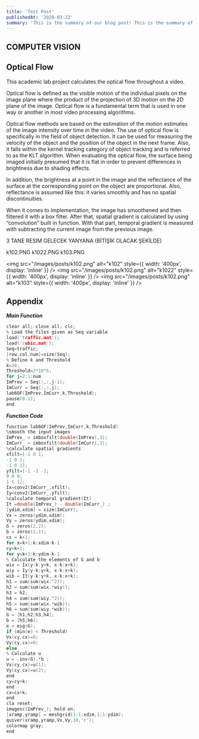 ```yaml
---
title: 'Test Post'
publishedAt: '2020-03-22'
summary: 'This is the summary of our blog post! This is the summary of our blog post! This is the summary of our blog post!'
---
```


## COMPUTER VISION

## **Optical Flow**

This academic lab project calculates the optical flow throughout a video.

Optical flow is defined as the visible motion of the individual pixels on the image plane where the product of the projection of 3D motion on the 2D plane of the image. Optical flow is a fundamental term that is used in one way or another in most video processing algorithms.

Optical flow methods are based on the estimation of the motion estimates of the image intensity over time in the video. The use of optical flow is specifically in the field of object detection. It can be used for measuring the velocity of the object and the position of the object in the next frame. Also, it falls within the kernel tracking category of object tracking and is referred to as the KLT algorithm. When evaluating the optical flow, the surface being imaged initially presumed that it is flat in order to prevent differences in brightness due to shading effects.

In addition, the brightness at a point in the image and the reflectance of the surface at the corresponding point on the object are proportional. Also, reflectance is assumed like this: it varies smoothly and has no spatial discontinuities.

When it comes to implementation, the image has smoothened and then filtered it with a box filter. After that, spatial gradient is calculated by using “convolution” built in function. With that part, temporal gradient is measured with subtracting the current image from the previous image.

3 TANE RESIM GELECEK YANYANA (BİTİŞİK OLACAK ŞEKİLDE)

k102.PNG k1022.PNG k103.PNG

<img
  src="/images/posts/k102.png"
  alt="k102"
  style={{ width: '400px', display: 'inline' }}
/>
<img
  src="/images/posts/k102.png"
  alt="k1022"
  style={{ width: '400px', display: 'inline' }}
/>
<img
  src="/images/posts/k102.png"
  alt="k103"
  style={{ width: '400px', display: 'inline' }}
/>

## **Appendix**

**_Main Function_**

```c
clear all; close all; clc;
% Load the files given as Seq variable
load('traffic.mat');
load('rubic.mat');
Seq=traffic;
[row,col,num]=size(Seq);
% Define k and Threshold
k=30;
Threshold=2*10^6;
for j=2:1:num
ImPrev = Seq(:,:,j-1);
ImCurr = Seq(:,:,j);
lab6OF(ImPrev,ImCurr,k,Threshold);
pause(0.1);
end
```

**_Function Code_**

```c
function lab6OF(ImPrev,ImCurr,k,Threshold)
%smooth the input images
ImPrev_ = imboxfilt(double(ImPrev),3);
ImCurr_ = imboxfilt(double(ImCurr),3);
%calculate spatial gradients
xfilt=[-1 0 1;
-1 0 1;
-1 0 1];
yfilt=[-1 -1 -1;
0 0 0;
1 1 1];
Ix=conv2(ImCurr_,xfilt);
Iy=conv2(ImCurr_,yfilt);
%calculate temporal gradient(It)
It =double(ImPrev_) - double(ImCurr_) ;
[ydim,xdim] = size(ImCurr);
Vx = zeros(ydim,xdim);
Vy = zeros(ydim,xdim);
G = zeros(2,2);
b = zeros(2,1);
cx = k+1;
for x=k+1:k:xdim-k-1
cy=k+1;
for y=k+1:k:ydim-k-1
% Calculate the elements of G and b
wix = Ix(y-k:y+k, x-k:x+k);
wiy = Iy(y-k:y+k, x-k:x+k);
wib = It(y-k:y+k, x-k:x+k);
h1 = sum(sum(wix.^2));
h2 = sum(sum(wix.*wiy));
h3 = h2;
h4 = sum(sum(wiy.^2));
h5 = sum(sum(wix.*wib));
h6 = sum(sum(wiy.*wib));
G = [h1,h2;h3,h4];
b = [h5;h6];
e = eig(G);
if (min(e) < Threshold)
Vx(cy,cx)=0;
Vy(cy,cx)=0;
else
% Calculate u
u = -inv(G).*b ;
Vx(cy,cx)=u(1);
Vy(cy,cx)=u(2);
end
cy=cy+k;
end
cx=cx+k;
end
cla reset;
imagesc(ImPrev_); hold on;
[xramp,yramp] = meshgrid(1:1:xdim,1:1:ydim);
quiver(xramp,yramp,Vx,Vy,10,'r');
colormap gray;
end
```
